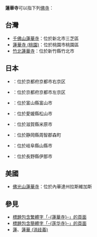 {{Distinguish|蓮花寺}}
'''蓮華寺'''可以指下列[[佛寺|佛寺]]：

==台灣==
*[[千佛山蓮華寺|千佛山蓮華寺]]：位於新北市三芝區
*[[蓮華寺_(桃園)|蓮華寺 (桃園)]]：位於桃園市桃園區
*[[竹北蓮華寺|竹北蓮華寺]]：位於新竹縣竹北市

==日本==
*{{Internal_link_helper/ja|蓮華寺 (京都市右京区)}}：位於京都府京都市右京区
*{{Internal_link_helper/ja|蓮華寺 (京都市左京区)}}：位於京都府京都市左京区
*{{Internal_link_helper/ja|蓮華寺 (富山市)}}：位於富山縣富山市
*{{Internal_link_helper/ja|蓮華寺 (松山市)}}：位於愛媛縣松山市
*{{Internal_link_helper/ja|蓮華寺 (米原市)}}：位於滋賀縣米原市
*{{Internal_link_helper/ja|蓮華寺 (静岡県森町)}}：位於静岡縣周智郡森町
*{{Internal_link_helper/ja|蓮華寺 (山県市)}}：位於岐阜縣山縣市
*{{Internal_link_helper/ja|蓮華寺 (伊那市)}}：位於長野縣伊那市

==美國==
*[[佛光山蓮華寺|佛光山蓮華寺]]：位於內華達州拉斯維加斯

== 參見 ==
*[[Special:Search/intitle:"蓮華寺"|標題包含繁體字「-{蓮華寺}-」的頁面]]
*[[Special:Search/intitle:"莲华寺"|標題包含簡體字「-{莲华寺}-」的頁面]]
*[[蓮|蓮]]、[[蓮華_(消歧義)|蓮華 (消歧義)]]

{{Disambiguation|Cat=三字佛寺消歧義|Lian}}